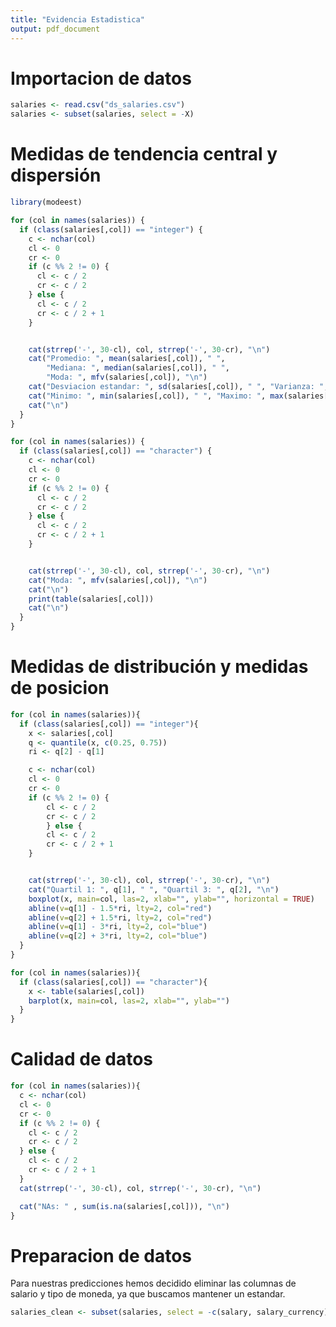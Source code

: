 ```yaml
---
title: "Evidencia Estadistica"
output: pdf_document
---
```


# Importacion de datos
```r
salaries <- read.csv("ds_salaries.csv")
salaries <- subset(salaries, select = -X)
```
# Medidas de tendencia central y dispersión
```r
library(modeest)

for (col in names(salaries)) {
  if (class(salaries[,col]) == "integer") {
    c <- nchar(col)
    cl <- 0
    cr <- 0
    if (c %% 2 != 0) {
      cl <- c / 2
      cr <- c / 2
    } else {
      cl <- c / 2
      cr <- c / 2 + 1
    }


    cat(strrep('-', 30-cl), col, strrep('-', 30-cr), "\n")
    cat("Promedio: ", mean(salaries[,col]), " ",
        "Mediana: ", median(salaries[,col]), " ",
        "Moda: ", mfv(salaries[,col]), "\n")
    cat("Desviacion estandar: ", sd(salaries[,col]), " ", "Varianza: ", var(salaries[,col]), "\n")
    cat("Minimo: ", min(salaries[,col]), " ", "Maximo: ", max(salaries[,col]), "\n")
    cat("\n")
  }
}

for (col in names(salaries)) {
  if (class(salaries[,col]) == "character") {
    c <- nchar(col)
    cl <- 0
    cr <- 0
    if (c %% 2 != 0) {
      cl <- c / 2
      cr <- c / 2
    } else {
      cl <- c / 2
      cr <- c / 2 + 1
    }


    cat(strrep('-', 30-cl), col, strrep('-', 30-cr), "\n")
    cat("Moda: ", mfv(salaries[,col]), "\n")
    cat("\n")
    print(table(salaries[,col]))
    cat("\n")
  }
}
```
# Medidas de distribución y medidas de posicion
```r

for (col in names(salaries)){
  if (class(salaries[,col]) == "integer"){
    x <- salaries[,col]
    q <- quantile(x, c(0.25, 0.75))
    ri <- q[2] - q[1]

    c <- nchar(col)
    cl <- 0
    cr <- 0
    if (c %% 2 != 0) {
        cl <- c / 2
        cr <- c / 2
        } else {
        cl <- c / 2
        cr <- c / 2 + 1
    }


    cat(strrep('-', 30-cl), col, strrep('-', 30-cr), "\n")
    cat("Quartil 1: ", q[1], " ", "Quartil 3: ", q[2], "\n")
    boxplot(x, main=col, las=2, xlab="", ylab="", horizontal = TRUE)
    abline(v=q[1] - 1.5*ri, lty=2, col="red")
    abline(v=q[2] + 1.5*ri, lty=2, col="red")
    abline(v=q[1] - 3*ri, lty=2, col="blue")
    abline(v=q[2] + 3*ri, lty=2, col="blue")
  }
}

for (col in names(salaries)){
  if (class(salaries[,col]) == "character"){
    x <- table(salaries[,col])
    barplot(x, main=col, las=2, xlab="", ylab="")
  }
}

```
# Calidad de datos
```r
for (col in names(salaries)){
  c <- nchar(col)
  cl <- 0
  cr <- 0
  if (c %% 2 != 0) {
    cl <- c / 2
    cr <- c / 2
  } else {
    cl <- c / 2
    cr <- c / 2 + 1
  }
  cat(strrep('-', 30-cl), col, strrep('-', 30-cr), "\n")

  cat("NAs: " , sum(is.na(salaries[,col])), "\n")
}
```
# Preparacion de datos
Para nuestras predicciones hemos decidido eliminar las columnas de
salario y tipo de moneda, ya que buscamos mantener un estandar.
```r
salaries_clean <- subset(salaries, select = -c(salary, salary_currency))
```

